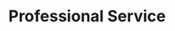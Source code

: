 # Professional Service


\begin{cvskills}
  \cvskill
    {Article reviews}
    {Behavioural ecology and sociobiology; BMC biology; Insects; 
    Journal of Evolutionary Biology;\newline Phil. Transactions of the Royal Society; 
    PLoS Genetics; Proceedings of the Royal Society; Molecular Ecology}
    
  \cvskill
    {Grant reviews}
    {BBSRC Fellowships; GWIS National Fellowships}
   
  \cvskill
    {Professional memberships}
    {Genetics Society}  
\end{cvskills}
